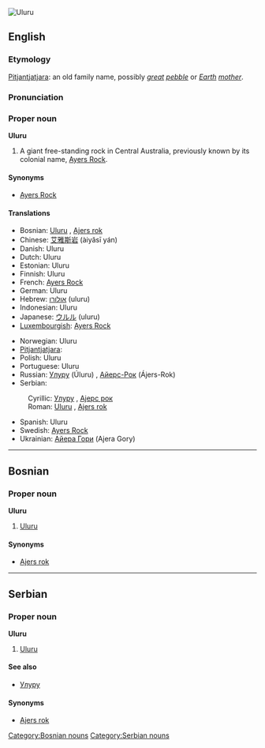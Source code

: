 [[Image:Uluru_Australia%281%29.jpg|thumb|right|Uluru]]
{{wikipedia}}
==English==

===Etymology===
[[Pitjantjatjara]]: an old family name, possibly ''[[great]] [[pebble]]'' or ''[[Earth]] [[mother]]''.

===Pronunciation===
{{SAMPA|'uluru}}

===Proper noun===
'''Uluru'''

# A giant free-standing rock in Central Australia, previously known by its colonial name, [[Ayers Rock]].

====Synonyms====
*[[Ayers Rock]]<!-- was it ever officially Ayer’s Rock with an apostrope? -->

====Translations====
{{top}}
*Bosnian: [[Uluru#Bosnian|Uluru]] {{m}}, [[Ajers rok#Bosnian|Ajers rok]] {{m}}
*Chinese: [[艾雅斯岩]] (àiyǎsī yán)
*Danish: Uluru
*Dutch: Uluru
*Estonian: Uluru
*Finnish: Uluru
*French: [[Ayers Rock#French|Ayers Rock]]
*German: Uluru
*Hebrew: [[אולורו]] (uluru) {{m}}
*Indonesian: Uluru
*Japanese: [[ウルル]] (uluru)
*[[Luxembourgish]]: [[Ayers Rock]]
{{mid}}
*Norwegian: Uluru
*[[Pitjantjatjara]]: {{unicode|[[Uluṟu]]}}
*Polish: Uluru
*Portuguese: Uluru {{m}}
*Russian: [[Улуру#Russian|Улуру]] (Úluru) {{m}}, [[Айерс-Рок]] (Ájers-Rok) {{m}}
*Serbian:
:Cyrillic: [[Улуру#Serbian|Улуру]] {{m}}, [[Ајерс рок]] {{m}}
:Roman: [[Uluru#Serbian|Uluru]] {{m}}, [[Ajers rok#Serbian|Ajers rok]] {{m}}
*Spanish: Uluru {{m}}
*Swedish: [[Ayers Rock]]
*Ukrainian: [[Айера Гори]] (Ajera Gory)
{{bottom}}

----

==Bosnian==

===Proper noun===
'''Uluru''' {{m}}

# [[#English|Uluru]]

====Synonyms====
*[[Ajers rok#Bosnian|Ajers rok]]

[[Category:Bosnian nouns]]

----

==Serbian==

===Proper noun===
'''Uluru''' {{m}}

# [[#English|Uluru]]

====See also====
*[[Улуру#Serbian|Улуру]]

====Synonyms====
*[[Ajers rok#Serbian|Ajers rok]]

[[Category:Serbian nouns]]